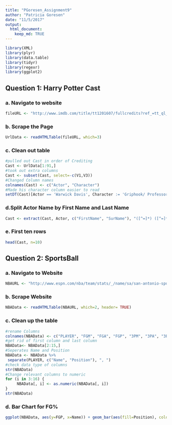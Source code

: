```yaml
---
title: "PGoresen_Assignment9"
author: "Patricia Goresen"
date: "11/5/2017"
output: 
  html_document:
    keep_md: TRUE
---
```

```r
library(XML)
library(plyr)
library(data.table)
library(tidyr)
library(regexr)
library(ggplot2)
```
## Question 1: Harry Potter Cast
### a. Navigate to website
```r
fileURL <- "http://www.imdb.com/title/tt1201607/fullcredits?ref_=tt_ql_1"
```
### b. Scrape the Page
```r
UrlData <- readHTMLTable(fileURL, which=3)
```
### c. Clean out table
```r
#pulled out Cast in order of Crediting
Cast <- UrlData[1:91,]
#took out extra columns
Cast <- subset(Cast, select=-c(V1,V3))
#Changed Column names
colnames(Cast) <- c("Actor", "Character")
#Made his character column easier to read
setDT(Cast)[Actor == 'Warwick Davis', Character := 'Griphook/ Professor Filius Flitwick']
```
### d.Split Actor Name by First Name and Last Name
```r
Cast <- extract(Cast, Actor, c("FirstName", "SurName"), "([^=]*) ([^=]*)")
```
### e. First ten rows
```r
head(Cast, n=10)
```


## Question 2: SportsBall
### a. Navigate to Website
```r
NBAURL <- "http://www.espn.com/nba/team/stats/_/name/sa/san-antonio-spurs"
```
### b. Scrape Website
```r
NBAData <- readHTMLTable(NBAURL, which=2, header= TRUE)
```
### c. Clean up the table
```r
#rename Columns
colnames(NBAData) <- c("PLAYER", "FGM", "FGA", "FGP", "3PM", "3PA", "3P%", "FTM", "FTA", "FT%", "2PM", "2PA", "2P%", "PPS", "AFG%")
#get rid of first column and last column
NBAData<- NBAData[2:15,]
#Seperates Name and Position
NBAData <- NBAData %>%
 separate(PLAYER, c("Name", "Position"), ", ")
#check data type of columns
str(NBAData)
#Change relevant columns to numeric
for (i in 3:16) {
     NBAData[, i] <- as.numeric(NBAData[, i])
}
str(NBAData)
```
### d. Bar Chart for FG%
```r
ggplot(NBAData, aes(y=FGP, x=Name)) + geom_bar(aes(fill=Position), colour="black", stat="identity") + ggtitle("Players Field Goal Percentages by Position") + theme(plot.title = element_text(hjust = 0.5)) + coord_flip() + labs(x= "Name of Player", y= "Field Goal Percentage Per Game")
```


